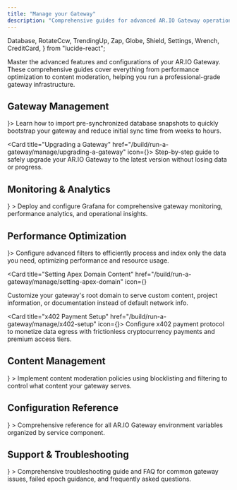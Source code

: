 ```yaml
---
title: "Manage your Gateway"
description: "Comprehensive guides for advanced AR.IO Gateway operations including monitoring, optimization, content moderation, and specialized configurations"
---
```


  Database,
  RotateCcw,
  TrendingUp,
  Zap,
  Globe,
  Shield,
  Settings,
  Wrench,
  CreditCard,
} from "lucide-react";

Master the advanced features and configurations of your AR.IO Gateway. These comprehensive guides cover everything from performance optimization to content moderation, helping you run a professional-grade gateway infrastructure.

## Gateway Management

<Cards>
<Card title="Importing SQLite Database Snapshots" href="/build/run-a-gateway/manage/index-snapshots" icon={<Database className="w-6 h-6" />}>
  Learn how to import pre-synchronized database snapshots to quickly bootstrap your gateway and reduce initial sync time from weeks to hours.
</Card>

<Card title="Upgrading a Gateway" href="/build/run-a-gateway/manage/upgrading-a-gateway" icon={<RotateCcw className="w-6 h-6" />}>
  Step-by-step guide to safely upgrade your AR.IO Gateway to the latest version without losing data or progress.
</Card>
</Cards>

## Monitoring & Analytics

<Cards>
  <Card
    title="Monitoring with Grafana"
    href="/build/extensions/grafana"
    icon={<TrendingUp className="w-6 h-6" />}
  >
    Deploy and configure Grafana for comprehensive gateway monitoring,
    performance analytics, and operational insights.
  </Card>
</Cards>

## Performance Optimization

<Cards>
<Card title="Gateway Filters" href="/build/run-a-gateway/manage/filters" icon={<Zap className="w-6 h-6" />}>
  Configure advanced filters to efficiently process and index only the data you need, optimizing performance and resource usage.
</Card>

<Card
  title="Setting Apex Domain Content"
  href="/build/run-a-gateway/manage/setting-apex-domain"
  icon={<Globe className="w-6 h-6" />}
>
  Customize your gateway's root domain to serve custom content, project
  information, or documentation instead of default network info.
</Card>

<Card title="x402 Payment Setup" href="/build/run-a-gateway/manage/x402-setup" icon={<CreditCard className="w-6 h-6" />}>
  Configure x402 payment protocol to monetize data egress with frictionless cryptocurrency payments and premium access tiers.
</Card>
</Cards>

## Content Management

<Cards>
  <Card
    title="Content Moderation"
    href="/build/run-a-gateway/manage/content-moderation"
    icon={<Shield className="w-6 h-6" />}
  >
    Implement content moderation policies using blocklisting and filtering to
    control what content your gateway serves.
  </Card>
</Cards>

## Configuration Reference

<Cards>
  <Card
    title="Environment Variables Reference"
    href="/build/run-a-gateway/manage/environment-variables"
    icon={<Settings className="w-6 h-6" />}
  >
    Comprehensive reference for all AR.IO Gateway environment variables
    organized by service component.
  </Card>
</Cards>

## Support & Troubleshooting

<Cards>
  <Card
    title="Gateway Troubleshooting & FAQ"
    href="/build/run-a-gateway/manage/troubleshooting"
    icon={<Wrench className="w-6 h-6" />}
  >
    Comprehensive troubleshooting guide and FAQ for common gateway issues,
    failed epoch guidance, and frequently asked questions.
  </Card>
</Cards>
